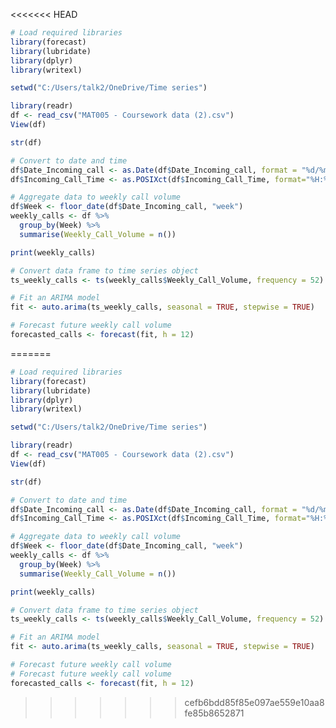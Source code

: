<<<<<<< HEAD
```r
# Load required libraries
library(forecast)
library(lubridate)
library(dplyr)
library(writexl)
```

```r
setwd("C:/Users/talk2/OneDrive/Time series")

library(readr)
df <- read_csv("MAT005 - Coursework data (2).csv")
View(df)
```

```r
str(df)
```

```r
# Convert to date and time
df$Date_Incoming_call <- as.Date(df$Date_Incoming_call, format = "%d/%m/%Y")
df$Incoming_Call_Time <- as.POSIXct(df$Incoming_Call_Time, format="%H:%M:%S")
```

```r
# Aggregate data to weekly call volume
df$Week <- floor_date(df$Date_Incoming_call, "week")
weekly_calls <- df %>%
  group_by(Week) %>%
  summarise(Weekly_Call_Volume = n())
```



```r
print(weekly_calls)
```

```r
# Convert data frame to time series object
ts_weekly_calls <- ts(weekly_calls$Weekly_Call_Volume, frequency = 52)
```

```r
# Fit an ARIMA model
fit <- auto.arima(ts_weekly_calls, seasonal = TRUE, stepwise = TRUE)
```

```r
# Forecast future weekly call volume
forecasted_calls <- forecast(fit, h = 12)
```

=======
```r
# Load required libraries
library(forecast)
library(lubridate)
library(dplyr)
library(writexl)
```

```r
setwd("C:/Users/talk2/OneDrive/Time series")

library(readr)
df <- read_csv("MAT005 - Coursework data (2).csv")
View(df)
```

```r
str(df)
```

```r
# Convert to date and time
df$Date_Incoming_call <- as.Date(df$Date_Incoming_call, format = "%d/%m/%Y")
df$Incoming_Call_Time <- as.POSIXct(df$Incoming_Call_Time, format="%H:%M:%S")
```

```r
# Aggregate data to weekly call volume
df$Week <- floor_date(df$Date_Incoming_call, "week")
weekly_calls <- df %>%
  group_by(Week) %>%
  summarise(Weekly_Call_Volume = n())
```



```r
print(weekly_calls)
```

```r
# Convert data frame to time series object
ts_weekly_calls <- ts(weekly_calls$Weekly_Call_Volume, frequency = 52)
```

```r
# Fit an ARIMA model
fit <- auto.arima(ts_weekly_calls, seasonal = TRUE, stepwise = TRUE)
```

```r
# Forecast future weekly call volume
# Forecast future weekly call volume
forecasted_calls <- forecast(fit, h = 12)
```

>>>>>>> cefb6bdd85f85e097ae559e10aa8fe85b8652871
